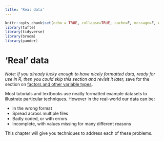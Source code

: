 ```yaml
---
title: 'Real data'
---
```


```r
knitr::opts_chunk$set(echo = TRUE, collapse=TRUE, cache=F, message=F, warning=F)
library(tufte)
library(tidyverse)
library(broom)
library(pander)
```



# 'Real' data {#real-data}

*Note: If you already lucky enough to have nicely formatted data, ready for use in R, then you could skip this section and revisit it later,* save for the section on [factors and other variable types](#factors-and-numerics).

Most tutorials and textbooks use neatly formatted example datasets to illustrate particular techniques. However in the real-world our data can be:

- In the wrong format
- Spread across multiple files
- Badly coded, or with errors
- Incomplete, with values missing for many different reasons


This chapter will give you techniques to address each of these problems.




